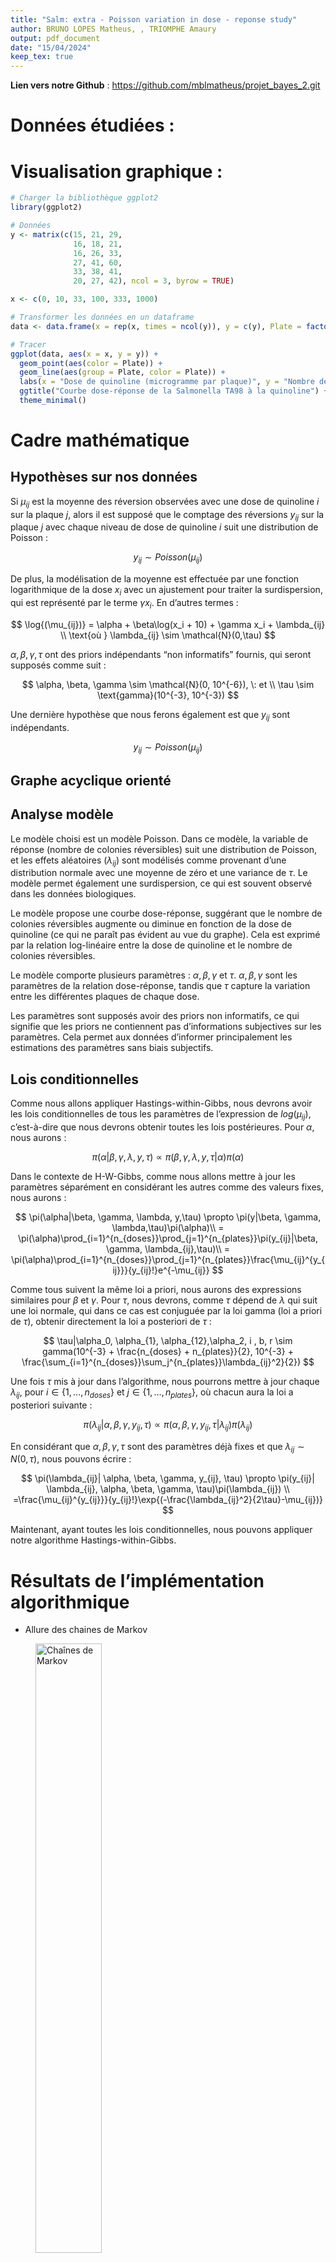 ```yaml
---
title: "Salm: extra - Poisson variation in dose - reponse study"
author: BRUNO LOPES Matheus, , TRIOMPHE Amaury
output: pdf_document
date: "15/04/2024"
keep_tex: true    
---
```


**Lien vers notre Github** : <https://github.com/mblmatheus/projet_bayes_2.git>

# Données étudiées :

```{=tex}
\begin{table}[h]
\centering
\small
\begin{minipage}{0.45\textwidth}
\centering
\begin{tabular}{|c|c|c|c|c|c|}
\hline
0    & 10   & 33   & 100  & 333  & 1000 \\\hline
15   & 16   & 16   & 27   & 33   & 20   \\
21   & 18   & 26   & 41   & 38   & 27   \\
29   & 21   & 33   & 69   & 41   & 42   \\
\hline
\end{tabular}
\caption{Dose de quinoléine (mg par plaque)}
\label{tab:tableau1}
\end{minipage}\hfill
\end{table}
```

# Visualisation graphique :

```r
# Charger la bibliothèque ggplot2
library(ggplot2)

# Données
y <- matrix(c(15, 21, 29,
              16, 18, 21,
              16, 26, 33,
              27, 41, 60,
              33, 38, 41,
              20, 27, 42), ncol = 3, byrow = TRUE)

x <- c(0, 10, 33, 100, 333, 1000)

# Transformer les données en un dataframe
data <- data.frame(x = rep(x, times = ncol(y)), y = c(y), Plate = factor(rep(1:ncol(y), each = nrow(y))))

# Tracer
ggplot(data, aes(x = x, y = y)) +
  geom_point(aes(color = Plate)) +
  geom_line(aes(group = Plate, color = Plate)) +
  labs(x = "Dose de quinoline (microgramme par plaque)", y = "Nombre de colonies réversibles", color = "Plaque") +
  ggtitle("Courbe dose-réponse de la Salmonella TA98 à la quinoline") +
  theme_minimal()

```


# Cadre mathématique


## Hypothèses sur nos données

Si $\mu_{ij}$ est la moyenne des réversion observées avec une dose de quinoline $i$ sur la plaque $j$, alors il est supposé que le comptage des réversions $y_{ij}$ sur la plaque $j$ avec chaque niveau de dose de quinoline $i$ suit une distribution de Poisson :

$$
y_{ij} \sim Poisson(\mu_{ij})
$$

De plus, la modélisation de la moyenne est effectuée par une fonction logarithmique de la dose $x_i$ avec un ajustement pour traiter la surdispersion, qui est représenté par le terme $\gamma x_i$. En d'autres termes :

$$
  \log{(\mu_{ij})} = \alpha + \beta\log(x_i + 10) + \gamma x_i + \lambda_{ij} \\
  \text{où } \lambda_{ij} \sim \mathcal{N}(0,\tau)
$$

$\alpha, \beta, \gamma, \tau$ ont des priors indépendants "non informatifs" fournis, qui seront supposés comme suit :

$$
  \alpha, \beta, \gamma \sim \mathcal{N}(0, 10^{-6}), \: et \\
  \tau \sim \text{gamma}(10^{-3}, 10^{-3})
$$

Une dernière hypothèse que nous ferons également est que $y_{ij}$ sont indépendants.

$$
y_{ij} \sim Poisson(\mu_{ij})
$$

## Graphe acyclique orienté 

## Analyse modèle

Le modèle choisi est un modèle Poisson. Dans ce modèle, la variable de réponse (nombre de colonies réversibles) suit une distribution de Poisson, et les effets aléatoires ($\lambda_{ij}$) sont modélisés comme provenant d'une distribution normale avec une moyenne de zéro et une variance de $\tau$. Le modèle permet également une surdispersion, ce qui est souvent observé dans les données biologiques.

Le modèle propose une courbe dose-réponse, suggérant que le nombre de colonies réversibles augmente ou diminue en fonction de la dose de quinoline (ce qui ne paraît pas évident au vue du graphe). Cela est exprimé par la relation log-linéaire entre la dose de quinoline et le nombre de colonies réversibles.

Le modèle comporte plusieurs paramètres : $\alpha, \beta, \gamma$ et $\tau$. $\alpha, \beta, \gamma$ sont les paramètres de la relation dose-réponse, tandis que $\tau$ capture la variation entre les différentes plaques de chaque dose.

Les paramètres sont supposés avoir des priors non informatifs, ce qui signifie que les priors ne contiennent pas d'informations subjectives sur les paramètres. Cela permet aux données d'informer principalement les estimations des paramètres sans biais subjectifs.

## Lois conditionnelles 

Comme nous allons appliquer Hastings-within-Gibbs, nous devrons avoir les lois conditionnelles de tous les paramètres de l'expression de $log(\mu_{ij})$, c'est-à-dire que nous devrons obtenir toutes les lois postérieures. Pour $\alpha$, nous aurons :

$$
  \pi(\alpha|\beta, \gamma, \lambda, y,\tau) \propto \pi(\beta, \gamma, \lambda, y,\tau|\alpha)\pi(\alpha)
$$

Dans le contexte de H-W-Gibbs, comme nous allons mettre à jour les paramètres séparément en considérant les autres comme des valeurs fixes, nous aurons :

$$
    \pi(\alpha|\beta, \gamma, \lambda, y,\tau) \propto \pi(y|\beta, \gamma, \lambda,\tau)\pi(\alpha)\\ =  \pi(\alpha)\prod_{i=1}^{n_{doses}}\prod_{j=1}^{n_{plates}}\pi(y_{ij}|\beta, \gamma, \lambda_{ij},\tau)\\ = \pi(\alpha)\prod_{i=1}^{n_{doses}}\prod_{j=1}^{n_{plates}}\frac{\mu_{ij}^{y_{ij}}}{y_{ij}!}e^{-\mu_{ij}}
$$

Comme tous suivent la même loi a priori, nous aurons des expressions similaires pour $\beta$ et $\gamma$. Pour $\tau$, nous devrons, comme $\tau$ dépend de $\lambda$ qui suit une loi normale, qui dans ce cas est conjuguée par la loi gamma (loi a priori de $\tau$), obtenir directement la loi a posteriori de $\tau$ :

$$
  \tau|\alpha_0, \alpha_{1}, \alpha_{12},\alpha_2, i , b, r \sim gamma(10^{-3} + \frac{n_{doses} + n_{plates}}{2}, 10^{-3} + \frac{\sum_{i=1}^{n_{doses}}\sum_j^{n_{plates}}\lambda_{ij}^2}{2})
$$

Une fois $\tau$ mis à jour dans l'algorithme, nous pourrons mettre à jour chaque $\lambda_{ij}$, pour $i \in \{1, ..., n_{doses}\}$ et $j \in \{1, …, n_{plates}\}$, où chacun aura la loi a posteriori suivante :

$$
  \pi(\lambda_{ij}| \alpha, \beta,\gamma,  y_{ij}, \tau) \propto \pi(\alpha, \beta, \gamma,  y_{ij}, \tau| \lambda_{ij})\pi(\lambda_{ij})
$$

En considérant que $\alpha, \beta, \gamma,\tau$ sont des paramètres déjà fixes et que $\lambda_{ij} \sim N(0,\tau)$, nous pouvons écrire :

$$
  \pi(\lambda_{ij}| \alpha, \beta, \gamma, y_{ij}, \tau) \propto \pi(y_{ij}| \lambda_{ij}, \alpha, \beta, \gamma, \tau)\pi(\lambda_{ij}) \\
  =\frac{\mu_{ij}^{y_{ij}}}{y_{ij}!}\exp{(-\frac{\lambda_{ij}^2}{2\tau}-\mu_{ij})}
$$

Maintenant, ayant toutes les lois conditionnelles, nous pouvons appliquer notre algorithme Hastings-within-Gibbs.

# Résultats de l'implémentation algorithmique

```{=tex}
\begin{table}[h]
\centering
\small
\begin{minipage}{0.45\textwidth}
\centering
\begin{tabular}{|c|c|c|c|c|}
\hline
\multicolumn{1}{|c|}{} &
\multicolumn{2}{|c|}{\textbf{Moyenne}} & \multicolumn{2}{|c|}{\textbf{Écart-type}} \\
\hline
\textbf{Paramètres} & \textbf{Résultat} & \textbf{Énoncé} & \textbf{Résultat} & \textbf{Énoncé} \\
\hline
$\alpha$ & 2.16935 & 2.193 & 0.1865 & 0.65551 \\
$\beta$ & 0.2544539 & 0.3059 & 0.3252 & 0.1054 \\
$\gamma$ & -1.978E-4 & -9.577E-4 & 7.2481E-4 & 4.525E-4 \\
$\sigma$ & 0.4620 & 0.2608 & 0.1560 & 0.08077 \\
\hline
\end{tabular}
\caption{Résultats de notre algorithme Hastings within Gibbs}
\end{minipage}
\end{table}
```
-   Allure des chaines de Markov

![Chaînes de Markov](graphe_chaine_de_markov.png){ width=50% }


-   Allure des densités des chaines


# Analyse des résultats

On va maintenant essayer de voir l'impact de la dose de quinoléine sur le nombre de colonies réversibles de Salmonella TA98. Pour cela, on réutilise les moyennes des variables aléatoires que l'on a calculé avant. 

```r
library(knitr)

dose_de_quinoléine = c(0, 10, 33, 100, 333, 1000)
alpha_mean = 2.16935
beta_mean = 0.2544539
gamma_mean = -1.978e-4
lambda_mean = 0.00004596

mu <- alpha_mean + beta_mean * log(dose_de_quinoléine+10) + gamma_mean * dose_de_quinoléine + lambda_mean

# Fusionner les tableaux x et y
data <- data.frame(dose = dose_de_quinoléine, mu = mu)

# Afficher le tableau
kable(data, caption = "Tableau de mu en fonction de la dose de quinoléine", format = "latex")

# Tracer le graphique
ggplot(data, aes(x = dose_de_quinoléine, y = mu)) +
  geom_point() +
  labs(x = "dose_de_quinoléine", y = "mu") +
  ggtitle("Tracé de log(u) en fonction de la dose de quinoléine")
```

